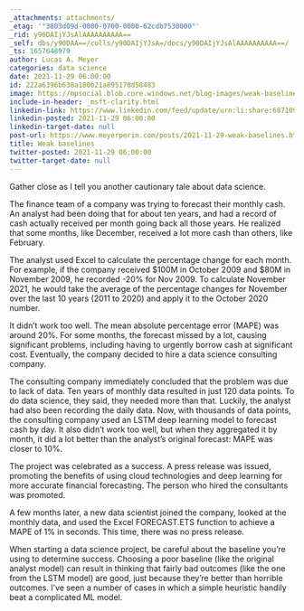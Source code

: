 ```yaml
---
_attachments: attachments/
_etag: '"3803d09d-0000-0700-0000-62cdb7530000"'
_rid: y90DAIjYJsAlAAAAAAAAAA==
_self: dbs/y90DAA==/colls/y90DAIjYJsA=/docs/y90DAIjYJsAlAAAAAAAAAA==/
_ts: 1657648979
author: Lucas A. Meyer
categories: data science
date: 2021-11-29 06:00:00
id: 222a6396b638a180b21a895178d58483
image: https://mpsocial.blob.core.windows.net/blog-images/weak-baseline.jpg
include-in-header: _msft-clarity.html
linkedin-link: https://www.linkedin.com/feed/update/urn:li:share:6871097167612915712
linkedin-posted: 2021-11-29 06:00:00
linkedin-target-date: null
post-url: https://www.meyerperin.com/posts/2021-11-29-weak-baselines.html
title: Weak baselines
twitter-posted: 2021-11-29 06:00:00
twitter-target-date: null
---
```


Gather close as I tell you another cautionary tale about data science.

The finance team of a company was trying to forecast their monthly cash. An analyst had been doing that for about ten years, and had a record of cash actually received per month going back all those years. He realized that some months, like December, received a lot more cash than others, like February.

The analyst used Excel to calculate the percentage change for each month. For example, if the company received $100M in October 2009 and $80M in November 2009, he recorded -20% for Nov 2009. To calculate November 2021, he would take the average of the percentage changes for November over the last 10 years (2011 to 2020) and apply it to the October 2020 number.

It didn't work too well. The mean absolute percentage error (MAPE) was around 20%. For some months, the forecast missed by a lot, causing significant problems, including having to urgently borrow cash at significant cost. Eventually, the company decided to hire a data science consulting company.

The consulting company immediately concluded that the problem was due to lack of data. Ten years of monthly data resulted in just 120 data points. To do data science, they said, they needed more than that. Luckily, the analyst had also been recording the daily data. Now, with thousands of data points, the consulting company used an LSTM deep learning model to forecast cash by day. It also didn't work too well, but when they aggregated it by month, it did a lot better than the analyst's original forecast: MAPE was closer to 10%.

The project was celebrated as a success. A press release was issued, promoting the benefits of using cloud technologies and deep learning for more accurate financial forecasting. The person who hired the consultants was promoted.

A few months later, a new data scientist joined the company, looked at the monthly data, and used the Excel FORECAST.ETS function to achieve a MAPE of 1% in seconds. This time, there was no press release.

When starting a data science project, be careful about the baseline you're using to determine success. Choosing a poor baseline (like the original analyst model) can result in thinking that fairly bad outcomes (like the one from the LSTM model) are good, just because they're better than horrible outcomes. I've seen a number of cases in which a simple heuristic handily beat a complicated ML model.
